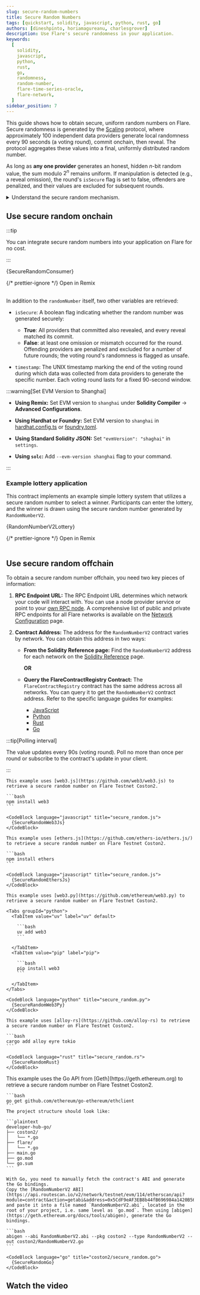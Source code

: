```yaml
---
slug: secure-random-numbers
title: Secure Random Numbers
tags: [quickstart, solidity, javascript, python, rust, go]
authors: [dineshpinto, horiamagureanu, charlesgrover]
description: Use Flare's secure randomness in your application.
keywords:
  [
    solidity,
    javascript,
    python,
    rust,
    go,
    randomness,
    random-number,
    flare-time-series-oracle,
    flare-network,
  ]
sidebar_position: 7
---
```



This guide shows how to obtain secure, uniform random numbers on Flare.
Secure randomness is generated by the [Scaling](/ftso/scaling/overview) protocol, where approximately 100 independent data providers generate local randomness every 90 seconds (a voting round), commit onchain, then reveal.
The protocol aggregates these values into a final, uniformly distributed random number.

As long as **any one provider** generates an honest, hidden $n$-bit random value, the sum modulo $2^n$ remains uniform.
If manipulation is detected (e.g., a reveal omission), the round's `isSecure` flag is set to false, offenders are penalized, and their values are excluded for subsequent rounds.

<details>
<summary>Understand the secure random mechanism.</summary>

As described in the [FTSOv2 whitepaper](/pdf/whitepapers/20240223-FlareTimeSeriesOracleV2.pdf), the Scaling protocol consists of the following phases:

1. **Commit:** During the Commit phase, data providers prepare their submissions for each of the data feeds and encode them into a 4-byte vector. Then, each data provider publishes on chain a hash commitment obtained as:

   `Hash(address, voting_epoch_id, random_number, price_data)`
   - **Random Number**: This Commit includes a locally generated random number.
   - **Purpose**: The random number blinds the Commit hash of the user from a search attack and is used later (once revealed) to contribute to onchain randomness.

2. **Reveal:** During the Reveal phase, each data provider reveals all inputs to their hash commitment. As such, all locally produced random numbers become available onchain.

3. **Signing:** After the Reveal phase, data providers perform a number of local computations relevant to the Scaling protocol, which include:
   - Computing the weighted median prices
   - Calculating the rewards

   All these are packaged into a Merkle root, which is published onchain together with a signature of the root.

4. **Finalization:** Once enough signatures for the same Merkle root are gathered, the process is finalized.

**Secure Random Numbers**

For each voting round (90 seconds), let each provider's random value be $r_i \in [0, 2^n -1]$. The voting round's random number is:

$$
R = \left( \sum_{i} r_i \right) \mod{2^n}
$$

Because commits are fixed before reveals, if any one $r_i$ is uniformly random and not chosen adaptively after seeing others, $R$ is uniformly random over $[0, 2^n -1]$.

</details>

## Use secure random onchain

:::tip

You can integrate secure random numbers into your application on Flare for no cost.

:::

<CodeBlock language="solidity" title="SecureRandomConsumer.sol">
  {SecureRandomConsumer}
</CodeBlock>

{/* prettier-ignore */}
<Remix fileName="SecureRandomConsumer.sol">Open in Remix</Remix>
<br></br>

In addition to the `randomNumber` itself, two other variables are retrieved:

- `isSecure`: A boolean flag indicating whether the random number was generated securely:
  - **True**: All providers that committed also revealed, and every reveal matched its commit.
  - **False**: at least one omission or mismatch occurred for the round.
    Offending providers are penalized and excluded for a number of future rounds; the voting round's randomness is flagged as unsafe.

- `timestamp`: The UNIX timestamp marking the end of the voting round during which data was collected from data providers to generate the specific number.
  Each voting round lasts for a fixed 90-second window.

:::warning[Set EVM Version to Shanghai]

- **Using Remix:** Set EVM version to `shanghai` under **Solidity Compiler** → **Advanced Configurations**.

- **Using Hardhat or Foundry:** Set EVM version to `shanghai` in [hardhat.config.ts](https://github.com/flare-foundation/flare-hardhat-starter/blob/master/hardhat.config.ts#L34) or [foundry.toml](https://github.com/flare-foundation/flare-foundry-starter/blob/master/foundry.toml).
- **Using Standard Solidity JSON:** Set `"evmVersion": "shaghai"` in `settings`.
- **Using `solc`:** Add `--evm-version shanghai` flag to your command.

:::

### Example lottery application

This contract implements an example simple lottery system that utilizes a secure random number to select a winner.
Participants can enter the lottery, and the winner is drawn using the secure random number generated by `RandomNumberV2`.

<CodeBlock language="solidity" title="RandomNumberV2Lottery.sol">
  {RandomNumberV2Lottery}
</CodeBlock>

{/* prettier-ignore */}
<Remix fileName="RandomNumberV2Lottery.sol">Open in Remix</Remix>
<br></br>

## Use secure random offchain

To obtain a secure random number offchain, you need two key pieces of information:

1. **RPC Endpoint URL:** The RPC Endpoint URL determines which network your code will interact with. You can use a node provider service or point to your [own RPC node](/run-node#rpc-node). A comprehensive list of public and private RPC endpoints for all Flare networks is available on the [Network Configuration](/network/overview#configuration) page.

2. **Contract Address:** The address for the `RandomNumberV2` contract varies by network. You can obtain this address in two ways:
   - **From the Solidity Reference page:** Find the `RandomNumberV2` address for each network on the [Solidity Reference](/network/solidity-reference) page.

     **OR**

   - **Query the FlareContractRegistry Contract:** The `FlareContractRegistry` contract has the same address across all networks. You can query it to get the `RandomNumberV2` contract address. Refer to the specific language guides for examples:
     - [JavaScript](/network/guides/flare-for-javascript-developers#make-query)
     - [Python](/network/guides/flare-for-python-developers#make-query)
     - [Rust](/network/guides/flare-for-rust-developers#make-query)
     - [Go](/network/guides/flare-for-go-developers#make-query)

:::tip[Polling interval]

The value updates every 90s (voting round).
Poll no more than once per round or subscribe to the contract's update in your client.

:::

<Tabs block>
  <TabItem value="web3js" label="web3.js" default>
    
    This example uses [web3.js](https://github.com/web3/web3.js) to retrieve a secure random number on Flare Testnet Coston2.

    ```bash
    npm install web3
    ```

    <CodeBlock language="javascript" title="secure_random.js">
      {SecureRandomWeb3Js}
    </CodeBlock>

  </TabItem>
  <TabItem value="ethersjs" label="ethers.js">
    
    This example uses [ethers.js](https://github.com/ethers-io/ethers.js/) to retrieve a secure random number on Flare Testnet Coston2.

    ```bash
    npm install ethers
    ```

    <CodeBlock language="javascript" title="secure_random.js">
      {SecureRandomEthersJs}
    </CodeBlock>

  </TabItem>
  <TabItem value="web3py" label="web3.py">

    This example uses [web3.py](https://github.com/ethereum/web3.py) to retrieve a secure random number on Flare Testnet Coston2.

    <Tabs groupId="python">
      <TabItem value="uv" label="uv" default>

        ```bash
        uv add web3
        ```

      </TabItem>
      <TabItem value="pip" label="pip">

        ```bash
        pip install web3
        ```

      </TabItem>
    </Tabs>

    <CodeBlock language="python" title="secure_random.py">
      {SecureRandomWeb3Py}
    </CodeBlock>

  </TabItem>
  <TabItem value="alloyrs" label="alloy-rs">

    This example uses [alloy-rs](https://github.com/alloy-rs) to retrieve a secure random number on Flare Testnet Coston2.

    ```bash
    cargo add alloy eyre tokio
    ```

    <CodeBlock language="rust" title="secure_random.rs">
      {SecureRandomRust}
    </CodeBlock>

  </TabItem>
  <TabItem value="goethereum" label="go-ethereum">
    This example uses the Go API from [Geth](https://geth.ethereum.org) to retrieve a secure random number on Flare Testnet Coston2.

    ```bash
    go get github.com/ethereum/go-ethereum/ethclient
    ```
    The project structure should look like:

    ```plaintext
    developer-hub-go/
    ├── coston2/
    │   └── *.go
    ├── flare/
    │   └── *.go
    ├── main.go
    ├── go.mod
    └── go.sum
    ```

    With Go, you need to manually fetch the contract's ABI and generate the Go bindings.
    Copy the [RandomNumberV2 ABI](https://api.routescan.io/v2/network/testnet/evm/114/etherscan/api?module=contract&action=getabi&address=0x5CdF9eAF3EB8b44fB696984a1420B56A7575D250&format=raw) and paste it into a file named `RandomNumberV2.abi`, located in the root of your project, i.e. same level as `go.mod`. Then using [abigen](https://geth.ethereum.org/docs/tools/abigen), generate the Go bindings.

    ```bash
    abigen --abi RandomNumberV2.abi --pkg coston2 --type RandomNumberV2 --out coston2/RandomNumberV2.go
    ```

    <CodeBlock language="go" title="coston2/secure_random.go">
      {SecureRandomGo}
    </CodeBlock>

  </TabItem>
</Tabs>

## Watch the video

<YoutubeEmbed videoId="fdfeWwtd56I?"></YoutubeEmbed>
